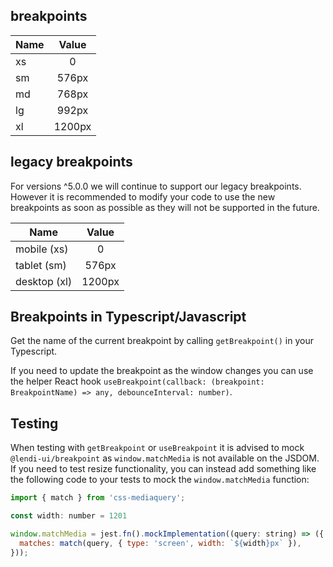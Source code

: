 ## breakpoints

| Name    | Value   |
| ------- |:-------:|
| xs      | 0       |
| sm      | 576px   |
| md      | 768px   |
| lg      | 992px   |
| xl      | 1200px  |

## legacy breakpoints

For versions ^5.0.0 we will continue to support our legacy breakpoints. However it is recommended to modify your code to use the new breakpoints as soon as possible as they will not be supported in the future.

| Name          | Value          |
| ------------- |:--------------:|
| mobile (xs)   | 0              |
| tablet (sm)   | 576px          |
| desktop (xl)  | 1200px         |

## Breakpoints in Typescript/Javascript

Get the name of the current breakpoint by calling `getBreakpoint()` in your Typescript.

If you need to update the breakpoint as the window changes you can use the helper React hook `useBreakpoint(callback: (breakpoint: BreakpointName) => any, debounceInterval: number)`.

## Testing

When testing with `getBreakpoint` or `useBreakpoint` it is advised to mock `@lendi-ui/breakpoint` as `window.matchMedia` is not available on the JSDOM. If you need to test resize functionality, you can instead add something like the following code to your tests to mock the `window.matchMedia` function:

```jsx
import { match } from 'css-mediaquery';

const width: number = 1201

window.matchMedia = jest.fn().mockImplementation((query: string) => ({
  matches: match(query, { type: 'screen', width: `${width}px` }),
}));
```
